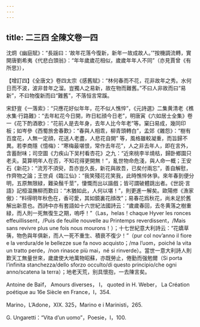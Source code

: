 ```yaml
---
---
---
```

title: 二三四 全陳文卷一四
---




沈炯《幽庭賦》：“長謡曰：‘故年花落今復新，新年一故成故人。’”按機調流轉，實開唐劉希夷《代悲白頭翁》：“年年歲歲花相似，歲歲年年人不同”（亦見賈曾《有所思》），

【增訂四】《全唐文》卷四太宗《感舊賦》：“林何春而不花，花非故年之秀。水何日而不波，波非昔年之溜。豈獨人之易新，故在物而難舊。”不曰人非故而曰“易新”，不曰物復新而曰“難舊”，不落恒言常蹊。

宋舒亶《一落索》：“只應花好似年年，花不似人憔悴”，《元詩選》二集黄清老《樵水集·行路難》：“去年紅花今日開，昨日紅顔今日老”，明唐寅《六如居士全集》卷一《花下酌酒歌》：“花前人是去年身，去年人比今年老”等。窠臼易成，幾同印板；如岑參《西蜀旅舍春歎》：“春與人相乖，柳青頭轉白”，孟郊《雜怨》：“樹有百度花，人無一定顔，花送人老盡，人悲花自開” 等，風格雖較凝重，而旨歸不異。若李商隱《憶梅》：“寒梅最堪恨，常作去年花”，人之非去年人，即在言外，含蓄耐味；司空圖《力疾山下吴村看杏花》之九：“近來桃李半燒枯，歸卧鄉園只老夫。莫算明年人在否，不知花得更開無！”，亂世物命危淺，與人命一概；王安石《新花》：“流芳不須臾，吾亦豈久長，新花與故吾，已矣付兩忘”，善自解慰，作齊物之論；王世貞《臨江仙》：“我笑殘花花笑我，此時憔悴休爭。來年春到便分明，五原無限緑，難染鬚千莖”，悽慨而出以諧戲；皆可謂破體跳出者。《世説·言語》記桓温撫柳而歎曰：“木猶如此，人何以堪！”，則更進一解矣。歐陽修《漁家傲》：“料得明年秋色在，香可愛，其如鏡裏花顔改”；易春花爲秋花，尚未足於舊解出新意也。西詩中亦有套語如十六世紀法國詩云：“歲歲春回，去冬黄落之樹重緑，而人則一死無復生之期，嗚呼！”（Las，helas！chaque Hyver les ronces effeuillissent，/Puis de feuille nouvelle au Printemps reverdissent，/Mais sans revivre plus une fois nous mourons！）；十七世紀意大利詩云：“花嬌草蒨，物色與年俱新，而人一死不重生、積衰不復少！”（pur col nov’anno il fiore e la verdura/de le bellezze sue fa novo acquisto；/ma l’uom，poiché la vita un tratto perde，/non rinasce più mai，né si rinverde）。當世一意大利詩人則歎天工無量世來，歲歲使大地萬物昭蘇，亦既勞止，倦勤而强勉爾（Si porta l’infinita stanchezza/dello sforzo occulto/di questo principio/che ogni anno/scatena la terra）；地老天荒，别具懷抱，一去陳言矣。

Antoine de Baïf， Amours diverses， I， quoted in H. Weber， La Création poétique au 16e Siècle en France，I，354.

Marino，L’Adone，XIX. 325，Marino e i Marinisti，265.

G. Ungaretti：“Vita d’un uomo”，Poesie，I，100.